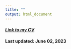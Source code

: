 ```yaml
---
title: ""
output: html_document
---
```


<!-- ## [*Link to my CV*](https://github.com/dattran-hydroeco/Dat-Tran-Website/blob/main/1_Dat%20_CV_%20updated_06272023.pdf) -->

#### [*Link to my CV*](https://aaea.execinc.com/edibo/Uploads/Profile_23_08_28_11_46_56_12__207_126_22_254_0.pdf)
#### Last updated: June 02, 2023
